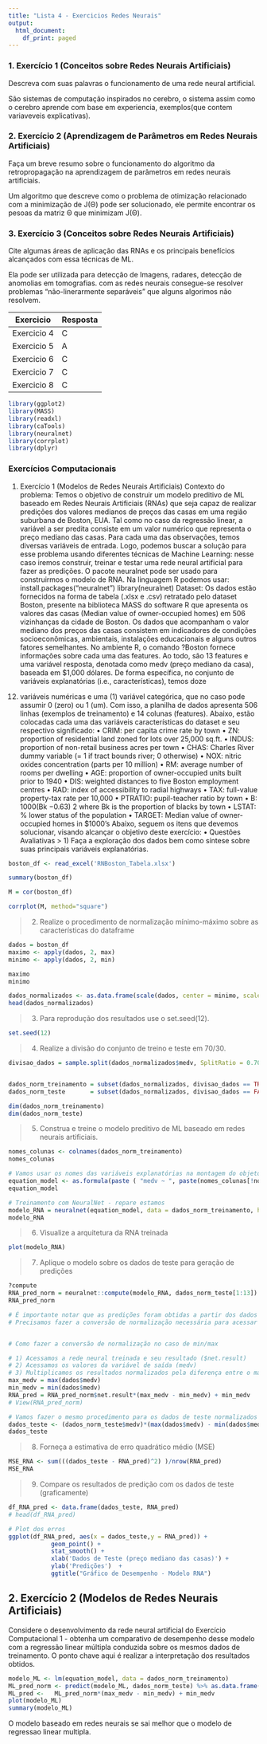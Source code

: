 ```yaml
---
title: "Lista 4 - Exercicios Redes Neurais"
output:
  html_document:
    df_print: paged
---
```



### 1. Exercício 1 (Conceitos sobre Redes Neurais Artificiais)
Descreva com suas palavras o funcionamento de uma rede neural artificial.

São sistemas de computação inspirados no cerebro, o sistema assim como o cerebro aprende com base em experiencia, exemplos(que contem variaveveis explicativas).

### 2. Exercício 2 (Aprendizagem de Parâmetros em Redes Neurais Artificiais)
Faça um breve resumo sobre o funcionamento do algoritmo da retropropagação na aprendizagem
de parâmetros em redes neurais artificiais.

Um algoritmo que descreve como o problema de otimização relacionado com a minimização de J(Θ) pode ser solucionado, ele permite encontrar os pesoas da matriz Θ que minimizam J(Θ).


### 3. Exercício 3 (Conceitos sobre Redes Neurais Artificiais)
Cite algumas áreas de aplicação das RNAs e os principais benefícios alcançados com essa
técnicas de ML.

Ela pode ser utilizada para detecção de Imagens, radares, detecção de anomolias em tomografias. com as redes neurais consegue-se resolver problemas "não-linerarmente separáveis" que alguns algorimos não resolvem.


|Exercicio   | Resposta |
|------------|----------|
|Exercicio 4 |    C     |
|Exercicio 5 |    A     |
|Exercicio 6 |    C     |
|Exercicio 7 |    C     |
|Exercicio 8 |    C     |




```r
library(ggplot2)
library(MASS)
library(readxl)
library(caTools)
library(neuralnet)
library(corrplot)
library(dplyr)
```


### Exercícios Computacionais
1. Exercício 1 (Modelos de Redes Neurais Artificiais)
Contexto do problema: Temos o objetivo de construir um modelo preditivo de ML baseado em Redes Neurais
Artificiais (RNAs) que seja capaz de realizar predições dos valores medianos de preços das casas em uma região
suburbana de Boston, EUA. Tal como no caso da regressão linear, a variável a ser predita consiste em um valor
numérico que representa o preço mediano das casas. Para cada uma das observações, temos diversas variáveis de
entrada. Logo, podemos buscar a solução para esse problema usando diferentes técnicas de Machine Learning:
nesse caso iremos construir, treinar e testar uma rede neural artificial para fazer as predições.
O pacote neuralnet pode ser usado para construirmos o modelo de RNA. Na linguagem R podemos usar:
install.packages("neuralnet")
library(neuralnet)
Dataset: Os dados estão fornecidos na forma de tabela (.xlsx e .csv) retratado pelo dataset Boston, presente na
biblioteca MASS do software R que apresenta os valores das casas (Median value of owner-occupied homes)
em 506 vizinhanças da cidade de Boston. Os dados que acompanham o valor mediano dos preços das casas
consistem em indicadores de condições socioeconômicas, ambientais, instalações educacionais e alguns outros
fatores semelhantes. No ambiente R, o comando ?Boston fornece informações sobre cada uma das features.
Ao todo, são 13 features e uma variável resposta, denotada como medv (preço mediano da casa), baseada em
$1,000 dólares. De forma específica, no conjunto de variáveis explanatórias (i.e., características), temos doze
(12) variáveis numéricas e uma (1) variável categórica, que no caso pode assumir 0 (zero) ou 1 (um). Com
isso, a planilha de dados apresenta 506 linhas (exemplos de treinamento) e 14 colunas (features). Abaixo, estão
colocadas cada uma das variáveis características do dataset e seu respectivo significado:
• CRIM: per capita crime rate by town
• ZN: proportion of residential land zoned for lots over 25,000 sq.ft.
• INDUS: proportion of non-retail business acres per town
• CHAS: Charles River dummy variable (= 1 if tract bounds river; 0 otherwise)
• NOX: nitric oxides concentration (parts per 10 million)
• RM: average number of rooms per dwelling
• AGE: proportion of owner-occupied units built prior to 1940
• DIS: weighted distances to five Boston employment centres
• RAD: index of accessibility to radial highways
• TAX: full-value property-tax rate per 10,000
• PTRATIO: pupil-teacher ratio by town
• B: 1000(Bk −0.63)
2 where Bk is the proportion of blacks by town
• LSTAT: % lower status of the population
• TARGET: Median value of owner-occupied homes in $1000’s
Abaixo, seguem os itens que devemos solucionar, visando alcançar o objetivo deste exercício:
• Questões Avaliativas
> 1) Faça a exploração dos dados bem como síntese sobre suas principais variáveis explanatórias.

```r
boston_df <- read_excel('RNBoston_Tabela.xlsx')

summary(boston_df)

M = cor(boston_df)

corrplot(M, method="square")


```

> 2) Realize o procedimento de normalização mínimo-máximo sobre as características do dataframe

```r
dados = boston_df
maximo <- apply(dados, 2, max) 
minimo <- apply(dados, 2, min)

maximo
minimo

dados_normalizados <- as.data.frame(scale(dados, center = minimo, scale = maximo - minimo))
head(dados_normalizados)
```

> 3) Para reprodução dos resultados use o set.seed(12).

```r
set.seed(12)
```


> 4) Realize a divisão do conjunto de treino e teste em 70/30.

```r
divisao_dados = sample.split(dados_normalizados$medv, SplitRatio = 0.70)


dados_norm_treinamento = subset(dados_normalizados, divisao_dados == TRUE)
dados_norm_teste       = subset(dados_normalizados, divisao_dados == FALSE)

dim(dados_norm_treinamento)
dim(dados_norm_teste)
```


> 5) Construa e treine o modelo preditivo de ML baseado em redes neurais artificiais.

```r
nomes_colunas <- colnames(dados_norm_treinamento)
nomes_colunas

# Vamos usar os nomes das variáveis explanatórias na montagem do objeto do tipo fórmula do R
equation_model <- as.formula(paste ( "medv ~ ", paste(nomes_colunas[!nomes_colunas %in% "medv"], collapse = " + ")))
equation_model

# Treinamento com NeuralNet - repare estamos 
modelo_RNA = neuralnet(equation_model, data = dados_norm_treinamento, hidden = c(5,3), linear.output = TRUE)
modelo_RNA
```

> 6) Visualize a arquitetura da RNA treinada

```r
plot(modelo_RNA)
```

> 7) Aplique o modelo sobre os dados de teste para geração de predições

```r
?compute
RNA_pred_norm = neuralnet::compute(modelo_RNA, dados_norm_teste[1:13])
RNA_pred_norm

# É importante notar que as predições foram obtidas a partir dos dados de teste normalizados. 
# Precisamos fazer a conversão de normalização necessária para acessar os valores previstos de interesse


# Como fazer a conversão de normalização no caso de min/max

# 1) Acessamos a rede neural treinada e seu resultado ($net.result)
# 2) Acessamos os valores da variável de saída (medv) 
# 3) Multiplicamos os resultados normalizados pela diferença entre o máximo e o mínimo - e acrescentamos o mínimo
max_medv = max(dados$medv) 
min_medv = min(dados$medv) 
RNA_pred = RNA_pred_norm$net.result*(max_medv - min_medv) + min_medv
# View(RNA_pred_norm)

# Vamos fazer o mesmo procedimento para os dados de teste normalizados
dados_teste <- (dados_norm_teste$medv)*(max(dados$medv) - min(dados$medv)) + min(dados$medv)
dados_teste
```


> 8) Forneça a estimativa de erro quadrático médio (MSE)

```r
MSE_RNA <- sum(((dados_teste - RNA_pred)^2) )/nrow(RNA_pred)
MSE_RNA
```

> 9) Compare os resultados de predição com os dados de teste (graficamente)

```r
df_RNA_pred <- data.frame(dados_teste, RNA_pred)
# head(df_RNA_pred)

# Plot dos erros
ggplot(df_RNA_pred, aes(x = dados_teste,y = RNA_pred)) + 
            geom_point() + 
            stat_smooth() + 
            xlab('Dados de Teste (preço mediano das casas)') + 
            ylab('Predições')  +
            ggtitle("Gráfico de Desempenho - Modelo RNA")
```


## 2. Exercício 2 (Modelos de Redes Neurais Artificiais)
Considere o desenvolvimento da rede neural artificial do Exercício Computacional 1 - obtenha um comparativo
de desempenho desse modelo com a regressão linear múltipla conduzida sobre os mesmos dados de treinamento.
O ponto chave aqui é realizar a interpretação dos resultados obtidos.

```r
modelo_ML <- lm(equation_model, data = dados_norm_treinamento)
ML_pred_norm <- predict(modelo_ML, dados_norm_teste) %>% as.data.frame()
ML_pred <-   ML_pred_norm*(max_medv - min_medv) + min_medv
plot(modelo_ML)
summary(modelo_ML)
```
O modelo baseado em redes neurais se sai melhor que o modelo de regressao linear multipla.
